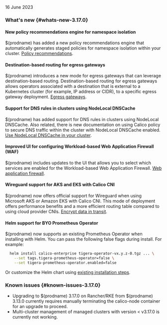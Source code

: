 16 June 2023

### What's new {#whats-new-3.17.0}

#### New policy recommendations engine for namespace isolation
$(prodname) has added a new policy recommendations engine that automatically generates staged policies for namespace isolation within your cluster. [Policy recommendations](../network-policy/recommendations/policy-recommendations).

#### Destination-based routing for egress gateways
$(prodname) introduces a new mode for egress gateways that can leverage destination-based routing. Destination-based routing for egress gateways allows operators associated with a destination that is external to a Kubernetes cluster (for example, IP address or CIDR), to a specific egress gateway deployment. [Egress gateways](../networking/egress/egress-gateway-on-prem).

#### Support for DNS rules in clusters using NodeLocal DNSCache
$(prodname) has added support for DNS rules in clusters using NodeLocal DNSCache. Also related, there is new documentation on using Calico policy to secure DNS traffic within the cluster with NodeLocal DNSCache enabled. [Use NodeLocal DNSCache in your cluster](../networking/configuring/node-local-dns-cache).

#### Improved UI for configuring Workload-based Web Application Firewall (WAF)
$(prodname) includes updates to the UI that allows you to select which services are enabled for the Workload-based Web Application Firewall. [Web application firewall](../threat/web-application-firewall).

#### Wireguard support for AKS and EKS with Calico CNI
$(prodname) now offers official support for Wireguard when using Microsoft AKS or Amazon EKS with Calico CNI. This mode of deployment offers performance benefits and a more efficient routing table compared to using cloud provider CNIs.  [Encrypt data in transit](../compliance/encrypt-cluster-pod-traffic).

#### Helm support for BYO Prometheus Operator
$(prodname) now supports an existing Prometheus Operator when installing with Helm. You can pass the following false flags during install. For example:

```bash
  helm install calico-enterprise tigera-operator-vx.y.z-0.tgz ... \
    --set tags.tigera-prometheus-operator=false \
    --set tigera-prometheus-operator.enabled=false
```
Or customize the Helm chart using [existing installation steps](../getting-started/install-on-clusters/kubernetes/helm).

### Known issues {#known-issues-3.17.0}

* Upgrading to $(prodname) 3.17.0 on Rancher/RKE from $(prodname) 3.13.0 currently requires manually terminating the calico-node container for an upgrade to proceed.
* Multi-cluster management of managed clusters with version < v3.17.0 is currently not working.
